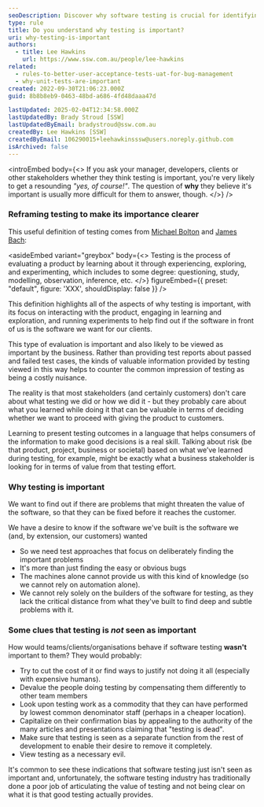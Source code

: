 ```yaml
---
seoDescription: Discover why software testing is crucial for identifying risks and ensuring high-quality outcomes.
type: rule
title: Do you understand why testing is important?
uri: why-testing-is-important
authors:
  - title: Lee Hawkins
    url: https://www.ssw.com.au/people/lee-hawkins
related:
  - rules-to-better-user-acceptance-tests-uat-for-bug-management
  - why-unit-tests-are-important
created: 2022-09-30T21:06:23.000Z
guid: 8b8b8eb9-0463-48bd-a686-4fd48daaa47d

lastUpdated: 2025-02-04T12:34:58.000Z
lastUpdatedBy: Brady Stroud [SSW]
lastUpdatedByEmail: bradystroud@ssw.com.au
createdBy: Lee Hawkins [SSW]
createdByEmail: 106290015+leehawkinsssw@users.noreply.github.com
isArchived: false
---
```


<introEmbed
  body={<>
If you ask your manager, developers, clients or other stakeholders whether they think testing is important, you're very likely to get a resounding _"yes, of course!"_. The question of **why** they believe it's important is usually more difficult for them to answer, though.
  </>}
/>
### Reframing testing to make its importance clearer

This useful definition of testing comes from [Michael Bolton](https://developsense.com/index.html) and [James Bach](https://www.satisfice.com/):

<asideEmbed
  variant="greybox"
  body={<>
    Testing is the process of evaluating a product by learning about it through experiencing, exploring, and experimenting, which includes to some degree: questioning, study, modelling, observation, inference, etc.
  </>}
  figureEmbed={{
    preset: "default",
    figure: 'XXX',
    shouldDisplay: false
  }}
/>

This definition highlights all of the aspects of why testing is important, with its focus on interacting with the product, engaging in learning and exploration, and running experiments to help find out if the software in front of us is the software we want for our clients.

This type of evaluation is important and also likely to be viewed as important by the business. Rather than providing test reports about passed and failed test cases, the kinds of valuable information provided by testing viewed in this way helps to counter the common impression of testing as being a costly nuisance.

The reality is that most stakeholders (and certainly customers) don't care about what testing we did or how we did it - but they probably care about what you learned while doing it that can be valuable in terms of deciding whether we want to proceed with giving the product to customers.

Learning to present testing outcomes in a language that helps consumers of the information to make good decisions is a real skill. Talking about risk (be that product, project, business or societal) based on what we’ve learned during testing, for example, might be exactly what a business stakeholder is looking for in terms of value from that testing effort.

### Why testing is important

We want to find out if there are problems that might threaten the value of the software, so that they can be fixed before it reaches the customer.

We have a desire to know if the software we've built is the software we (and, by extension, our customers) wanted

* So we need test approaches that focus on deliberately finding the important problems
* It's more than just finding the easy or obvious bugs
* The machines alone cannot provide us with this kind of knowledge (so we cannot rely on automation alone).
* We cannot rely solely on the builders of the software for testing, as they lack the critical distance from what they've built to find deep and subtle problems with it.

### Some clues that testing is _not_ seen as important

How would teams/clients/organisations behave if software testing **wasn't** important to them? They would probably:

* Try to cut the cost of it or find ways to justify not doing it all (especially with expensive humans).
* Devalue the people doing testing by compensating them differently to other team members
* Look upon testing work as a commodity that they can have performed by lowest common denominator staff (perhaps in a cheaper location).
* Capitalize on their confirmation bias by appealing to the authority of the many articles and presentations claiming that "testing is dead".
* Make sure that testing is seen as a separate function from the rest of development to enable their desire to remove it completely.
* View testing as a necessary evil.

It's common to see these indications that software testing just isn't seen as important and, unfortunately, the software testing industry has traditionally done a poor job of articulating the value of testing and not being clear on what it is that good testing actually provides.
